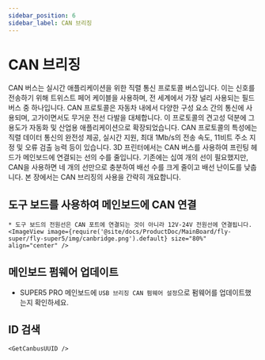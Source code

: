 ```yaml
---
sidebar_position: 6
sidebar_label: CAN 브리징
---
```



# CAN 브리징

CAN 버스는 실시간 애플리케이션을 위한 직렬 통신 프로토콜 버스입니다. 이는 신호를 전송하기 위해 트위스트 페어 케이블을 사용하며, 전 세계에서 가장 널리 사용되는 필드 버스 중 하나입니다. CAN 프로토콜은 자동차 내에서 다양한 구성 요소 간의 통신에 사용되며, 고가이면서도 무거운 전선 다발을 대체합니다. 이 프로토콜의 견고성 덕분에 그 용도가 자동화 및 산업용 애플리케이션으로 확장되었습니다. CAN 프로토콜의 특성에는 직렬 데이터 통신의 완전성 제공, 실시간 지원, 최대 1Mb/s의 전송 속도, 11비트 주소 지정 및 오류 검출 능력 등이 있습니다.
3D 프린터에서는 CAN 버스를 사용하여 프린팅 헤드가 메인보드에 연결되는 선의 수를 줄입니다. 기존에는 십여 개의 선이 필요했지만, CAN을 사용하면 네 개의 선만으로 충분하여 배선 수를 크게 줄이고 배선 난이도를 낮춥니다.
본 장에서는 CAN 브리징의 사용을 간략히 개요합니다.

## 도구 보드를 사용하여 메인보드에 CAN 연결

    * 도구 보드의 전원선은 CAN 포트에 연결되는 것이 아니라 12V-24V 전원선에 연결됩니다.
    <ImageView image={require('@site/docs/ProductDoc/MainBoard/fly-super/fly-super5/img/canbridge.png').default} size="80%" align="center" />

## 메인보드 펌웨어 업데이트

* SUPER5 PRO 메인보드에 `USB 브리징 CAN 펌웨어 설정`으로 펌웨어를 업데이트했는지 확인하세요.

## ID 검색

    <GetCanbusUUID />